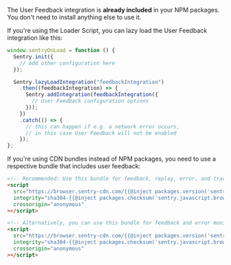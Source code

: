The User Feedback integration is **already included** in your NPM packages. You don't need to install anything else to use it.

If you're using the Loader Script, you can lazy load the User Feedback integration like this:

```javascript {tabTitle: Loader}
window.sentryOnLoad = function () {
  Sentry.init({
    // add other configuration here
  });

  Sentry.lazyLoadIntegration("feedbackIntegration")
    .then((feedbackIntegration) => {
      Sentry.addIntegration(feedbackIntegration({
      	// User Feedback configuration options
      }));
    })
    .catch(() => {
      // this can happen if e.g. a network error occurs,
      // in this case User Feedback will not be enabled
    });
};
```

If you're using CDN bundles instead of NPM packages, you need to use a respective bundle that includes user feedback:

```html {tabTitle: CDN}
<!-- Recommended: Use this bundle for feedback, replay, error, and tracing -->
<script
  src="https://browser.sentry-cdn.com/{{@inject packages.version('sentry.javascript.browser') }}/bundle.tracing.replay.feedback.min.js"
  integrity="sha384-{{@inject packages.checksum('sentry.javascript.browser', 'bundle.tracing.replay.feedback.min.js', 'sha384-base64') }}"
  crossorigin="anonymous"
></script>

<!-- Alternatively, you can use this bundle for feedback and error monitoring only -->
<script
  src="https://browser.sentry-cdn.com/{{@inject packages.version('sentry.javascript.browser') }}/bundle.feedback.min.js"
  integrity="sha384-{{@inject packages.checksum('sentry.javascript.browser', 'bundle.feedback.min.js', 'sha384-base64') }}"
  crossorigin="anonymous"
></script>
```
